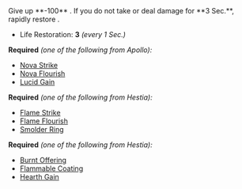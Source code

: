
<Box>
Give up **-100** <IconMaxLife />. If you do not take or deal damage for **3 Sec.**, rapidly restore <IconLife />.

- Life Restoration: **3** _(every 1 Sec.)_

</Box>

**Required** _(one of the following from Apollo):_

- [Nova Strike](/boons/apollo#nova-strike)
- [Nova Flourish](/boons/apollo#nova-flourish)
- [Lucid Gain](/boons/apollo#lucid-gain)

**Required** _(one of the following from Hestia):_

- [Flame Strike](/boons/hestia#flame-strike)
- [Flame Flourish](/boons/hestia#flame-flourish)
- [Smolder Ring](/boons/hestia#smolder-ring)

**Required** _(one of the following from Hestia):_

- [Burnt Offering](/boons/hestia#burnt-offering)
- [Flammable Coating](/boons/hestia#flammable-coating)
- [Hearth Gain](/boons/hestia#hearth-gain)
